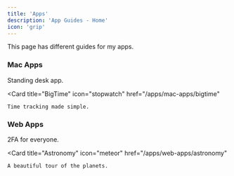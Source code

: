 ```yaml
---
title: 'Apps'
description: 'App Guides - Home'
icon: 'grip'
---
```


This page has different guides for my apps.

### Mac Apps
<CardGroup cols={2}>
  <Card
    title="Stand"
    icon="person"
    href="/apps/mac-apps/stand"
  >
    Standing desk app.
  </Card>

  <Card
    title="BigTime"
    icon="stopwatch"
    href="/apps/mac-apps/bigtime"
  >
    Time tracking made simple.
  </Card>
</CardGroup>

### Web Apps
<CardGroup>
  <Card
    title="tewFA"
    icon="shield-halved"
    href="/apps/web-apps/tewfa"
  >
    2FA for everyone.
  </Card>

  <Card
    title="Astronomy"
    icon="meteor"
    href="/apps/web-apps/astronomy"
  >
    A beautiful tour of the planets.
  </Card>
</CardGroup>
